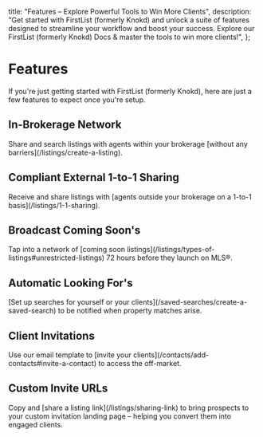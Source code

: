 
<meta name="og:title" content="Unlock Powerful Features with FirstList (formerly Knokd) For Real Estate Agents" />
<meta name="og:description" content="Discover the features that empower you: share listings seamlessly, leverage coming soons, & convert prospects into clients. Explore FirstList (formerly Knokd) Docs & unlock your full potential!" />

  title: "Features – Explore Powerful Tools to Win More Clients",
  description: "Get started with FirstList (formerly Knokd) and unlock a suite of features designed to streamline your workflow and boost your success. Explore our FirstList (formerly Knokd) Docs & master the tools to win more clients!",
};

<HeroPattern />

# Features

If you're just getting started with FirstList (formerly Knokd), here are just a few features to expect once you're setup.

<h2 className="flex gap-2 items-center">
  <StoreIcon className="h-8 w-8 fill-indigo-500/20 stroke-indigo-500 transition-colors group-hover/button:stroke-indigo-400" />
  <span>In-Brokerage Network</span>
</h2>
Share and search listings with agents within your brokerage [without any barriers](/listings/create-a-listing).

<h2 className="flex gap-2 items-center">
  <CheckIcon className="h-8 w-8 fill-indigo-500/20 stroke-indigo-500 transition-colors group-hover/button:stroke-indigo-400" />
  <span>Compliant External 1-to-1 Sharing</span>
</h2>
Receive and share listings with [agents outside your brokerage on a 1-to-1 basis](/listings/1-1-sharing).

<h2 className="flex gap-2 items-center">
  <HomeIcon className="h-8 w-8 fill-indigo-500/20 stroke-indigo-500 transition-colors group-hover/button:stroke-indigo-400" />
  <span>Broadcast Coming Soon's</span>
</h2>
Tap into a network of [coming soon listings](/listings/types-of-listings#unrestricted-listings) 72 hours before they launch on MLS®.

<h2 className="flex gap-2 items-center">
  <SearchIcon className="h-8 w-8 fill-indigo-500/20 stroke-indigo-500 transition-colors group-hover/button:stroke-indigo-400" />
  <span>Automatic Looking For's</span>
</h2>
[Set up searches for yourself or your clients](/saved-searches/create-a-saved-search) to be notified when property matches arise.

<h2 className="flex gap-2 items-center">
  <MailIcon className="h-8 w-8 fill-indigo-500/20 stroke-indigo-500 transition-colors group-hover/button:stroke-indigo-400" />
  <span>Client Invitations</span>
</h2>
<span>Use our email template to [invite your clients](/contacts/add-contacts#invite-a-contact) to access the off-market.</span>

<h2 className="flex gap-2 items-center">
  <LinkIcon className="h-8 w-8 fill-indigo-500/20 stroke-indigo-500 transition-colors group-hover/button:stroke-indigo-400" />
  <span>Custom Invite URLs</span>
</h2>
Copy and [share a listing link](/listings/sharing-link) to bring prospects to your custom invitation landing page – helping you convert them into engaged clients.

